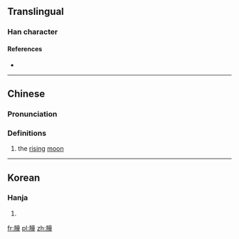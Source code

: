 ==Translingual==

===Han character===
{{Han char|rn=74|rad=月|as=12|sn=16|four=7021<sub>4</sub>|canj=月卜廿土 (BYTG)|ids=⿰[[月]][[童]]}}

====References====
* {{Han ref|kx=0506.310|dkj=14400|dj=0887.250|hdz=32113.050|uh=6723|ud=26403|bh=E9BD|bd=59837}}

----

==Chinese==
{{zh-forms}}

===Pronunciation===
{{zh-pron
|m=tóng
|c=tung4
|mc=
|oc=
|ma=
|cat=n
}}

===Definitions===
# the [[rising]] [[moon]]

----

==Korean==

===Hanja===
{{ko-hanja|hangeul=동|eumhun=|rv=dong|mr=tong|y=tong}}

# {{defn|lang=ko|sort=月12}}

[[fr:朣]]
[[pl:朣]]
[[zh:朣]]